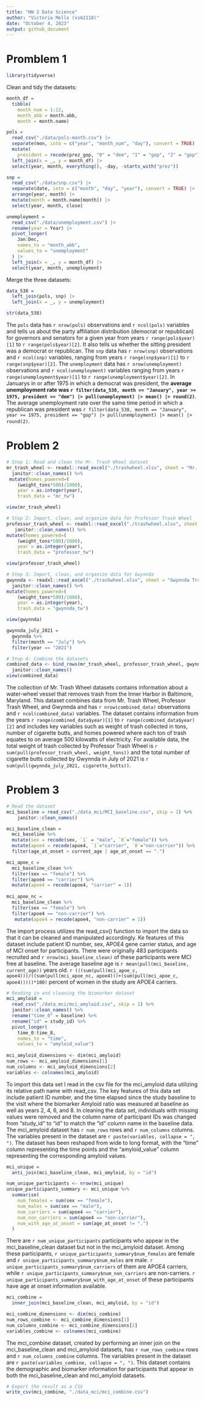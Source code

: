 ```yaml
---
title: "HW 2 Data Science"
author: "Victoria Mello (vsm2118)"
date: "October 4, 2023"
output: github_document
---
```


# Promblem 1

```r
library(tidyverse)
```

Clean and tidy the datasets: 

```r
month_df = 
  tibble(
    month_num = 1:12,
    month_abb = month.abb,
    month = month.name)

pols = 
  read_csv("./data/pols-month.csv") |>
  separate(mon, into = c("year", "month_num", "day"), convert = TRUE) |>
  mutate(
    president = recode(prez_gop, "0" = "dem", "1" = "gop", "2" = "gop")) |>
  left_join(x = _, y = month_df) |> 
  select(year, month, everything(), -day, -starts_with("prez")) 
```

```r
snp = 
  read_csv("./data/snp.csv") |>
  separate(date, into = c("month", "day", "year"), convert = TRUE) |>
  arrange(year, month) |>
  mutate(month = month.name[month]) |>
  select(year, month, close) 
```

```r
unemployment = 
  read_csv("./data/unemployment.csv") |>
  rename(year = Year) |>
  pivot_longer(
    Jan:Dec, 
    names_to = "month_abb",
    values_to = "unemployment"
  ) |> 
  left_join(x = _, y = month_df) |> 
  select(year, month, unemployment)
```

Merge the three datasets:

```r
data_538 = 
  left_join(pols, snp) |>
  left_join(x = _, y = unemployment)

str(data_538)
```

The `pols` data has `r nrow(pols)` observations and `r ncol(pols)` variables and tells us about the party affiliation distribution (democrat or republican) for governors and senators for a given year from years `r range(pols$year)[1]` to `r range(pols$year)[2]`. It also tells us whether the sitting president was a democrat or republican. The `snp` data has `r nrow(snp)` observations and `r ncol(snp)` variables, ranging from years `r range(snp$year)[1]` to `r range(snp$year)[2]`. The `unemployment` data has `r nrow(unemployment)` observations and `r ncol(unemployment)` variables ranging from years `r range(unemployment$year)[1]` to `r range(unemployment$year)[2]`. In Januarys in or after 1975 in which a democrat was president, the **average unemployment rate was `r filter(data_538, month == "January", year >= 1975, president == "dem") |> pull(unemployment) |> mean() |> round(2)`**.  The average unemployment rate over the same time period in which a republican was president was `r filter(data_538, month == "January", year >= 1975, president == "gop") |> pull(unemployment) |> mean() |> round(2)`.


# Problem 2

```r

# Step 1: Read and clean the Mr. Trash Wheel dataset
mr_trash_wheel <- readxl::read_excel("./trashwheel.xlsx", sheet = "Mr. Trash Wheel", range = "A2:N586") %>%
  janitor::clean_names() %>%
 mutate(homes_powered=(
    (weight_tons*500)/1000),
    year = as.integer(year),
    trash_data = "mr_tw") 

view(mr_trash_wheel)

# Step 2: Import, clean, and organize data for Professor Trash Wheel
professor_trash_wheel <- readxl::read_excel("./trashwheel.xlsx", sheet = "Professor Trash Wheel", range = "A2:M108") %>%
   janitor::clean_names() %>% 
mutate(homes_powered=(
    (weight_tons*500)/1000),
    year = as.integer(year),
    trash_data = "professor_tw")

view(professor_trash_wheel)

# Step 3: Import, clean, and organize data for Gwynnda
gwynnda <- readxl::read_excel("./trashwheel.xlsx", sheet = "Gwynnda Trash Wheel", range = "A2:L157") %>%
  janitor::clean_names() %>% 
mutate(homes_powered=(
    (weight_tons*500)/1000),
    year = as.integer(year),
    trash_data = "gwynnda_tw")

view(gwynnda)

gwynnda_july_2021 =
  gwynnda %>% 
  filter(month == "July") %>% 
  filter(year == "2021")
```

```r
# Step 4: Combine the datasets
combined_data <- bind_rows(mr_trash_wheel, professor_trash_wheel, gwynnda) %>% 
  janitor::clean_names()
view(combined_data)
```

The collection of Mr. Trash Wheel datasets contains information about a water-wheel vessel that removes trash from the Inner Harbor in Baltimore, Maryland. This dataset combines data from Mr. Trash Wheel, Professor Trash Wheel, and Gwynnda and has `r nrow(combined_data)` observations and `r ncol(combined_data)` variables. The dataset contains information from the years `r range(combined_data$year)[1]` to `r range(combined_data$year)[2]` and includes key variables such as weight of trash collected in tons, number of cigarette butts, and homes powered where each ton of trash equates to on average 500 kilowatts of electricity. For available data, the total weight of trash collected by Professor Trash Wheel is `r sum(pull(professor_trash_wheel, weight_tons))` and the total number of cigarette butts collected by Gwynnda in July of 2021 is `r sum(pull(gwynnda_july_2021, cigarette_butts))`.


# Problem 3

```r

# Read the dataset
mci_baseline = read_csv("./data_mci/MCI_baseline.csv", skip = 1) %>% 
    janitor::clean_names() 

mci_baseline_clean =
  mci_baseline %>% 
  mutate(sex = recode(sex, `1` = "male", `0`="female")) %>% 
  mutate(apoe4 = recode(apoe4, `1`="carrier", `0`="non-carrier")) %>% 
  filter(age_at_onset > current_age | age_at_onset == ".") 

mci_apoe_c =
  mci_baseline_clean %>% 
  filter(sex == "female") %>% 
  filter(apoe4 == "carrier") %>% 
  mutate(apoe4 = recode(apoe4, "carrier" = 1))
  
mci_apoe_nc =
  mci_baseline_clean %>% 
  filter(sex == "female") %>% 
  filter(apoe4 == "non-carrier") %>% 
   mutate(apoe4 = recode(apoe4, "non-carrier" = 1))

```

The import process utilizes the read_csv() function to import the data so that it can be cleaned and manipulated accordingly. Ke features of this dataset include patient ID number, sex, APOE4 gene carrier status, and age of MCI onset for participants. There were originally 483 participants recruited and `r nrow(mci_baseline_clean)` of these participants were MCI free at baseline. The average baseline age is `r mean(pull(mci_baseline, current_age))` years old. `r (((sum(pull(mci_apoe_c, apoe4)))/((sum(pull(mci_apoe_nc, apoe4)))+(sum(pull(mci_apoe_c, apoe4)))))*100)` percent of women in the study are APOE4 carriers. 
 
 
```r
# Reading in and cleaning the biomarker dataset
mci_amyloid =
  read_csv("./data_mci/mci_amyloid.csv", skip = 1) %>% 
  janitor::clean_names() %>% 
  rename("time_0" = baseline) %>%  
  rename("id" = study_id) %>% 
  pivot_longer(
    time_0:time_8,
    names_to = "time",
    values_to = "amyloid_value") 
 
mci_amyloid_dimensions <- dim(mci_amyloid)
num_rows <- mci_amyloid_dimensions[1]
num_columns <- mci_amyloid_dimensions[2]
variables <- colnames(mci_amyloid)
```

To import this data set I read in the csv file for the mci_amyloid data utilizing its relative path name with read_csv. The key features of this data set include patient ID number, and the time elapsed since the study baseline to the visit where the biomarker Amyloid ratio was measured at baseline as well as years 2, 4, 6, and 8. In cleaning the data set, individuals with missing values were removed and the column name of participant IDs was changed from “study_id” to “id” to match the “id” column name in the baseline data. The mci_amyloid dataset has `r num_rows` rows and `r num_columns` columns. The variables present in the dataset are `r paste(variables, collapse = ", ")`. The dataset has been reshaped from wide to long format, with the "time" column representing the time points and the "amyloid_value" column representing the corresponding amyloid values.

```r
mci_unique =
  anti_join(mci_baseline_clean, mci_amyloid, by = "id")

num_unique_participants <- nrow(mci_unique)
unique_participants_summary <- mci_unique %>%
  summarise(
    num_females = sum(sex == "female"),
    num_males = sum(sex == "male"),
    num_carriers = sum(apoe4 == "carrier"),
    num_non_carriers = sum(apoe4 == "non-carrier"),
    num_with_age_at_onset = sum(age_at_onset != ".")
  )

```

There are `r num_unique_participants` participants who appear in the mci_baseline_clean dataset but not in the mci_amyloid dataset. Among these participants, `r unique_participants_summary$num_females` are female and `r unique_participants_summary$num_males` are male. `r unique_participants_summary$num_carriers` of them are APOE4 carriers, while `r unique_participants_summary$num_non_carriers` are non-carriers. `r unique_participants_summary$num_with_age_at_onset` of these participants have age at onset information available.

```r
mci_combine =
  inner_join(mci_baseline_clean, mci_amyloid, by = "id")

mci_combine_dimensions <- dim(mci_combine)
num_rows_combine <- mci_combine_dimensions[1]
num_columns_combine <- mci_combine_dimensions[2]
variables_combine <- colnames(mci_combine)

```

The mci_combine dataset, created by performing an inner join on the mci_baseline_clean and mci_amyloid datasets, has `r num_rows_combine` rows and `r num_columns_combine` columns. The variables present in the dataset are `r paste(variables_combine, collapse = ", ")`. This dataset contains the demographic and biomarker information for participants that appear in both the mci_baseline_clean and mci_amyloid datasets.

```r
# Export the result as a CSV
write_csv(mci_combine, "./data_mci/mci_combine.csv")

```
